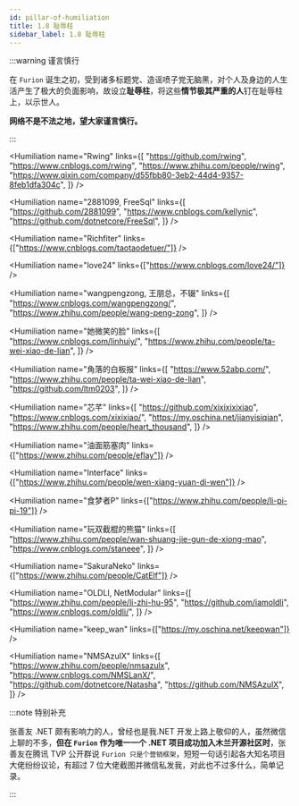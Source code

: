 ```yaml
---
id: pillar-of-humiliation
title: 1.8 耻辱柱
sidebar_label: 1.8 耻辱柱
---
```



:::warning 谨言慎行

在 `Furion` 诞生之初，受到诸多标题党、造谣喷子党无脑黑，对个人及身边的人生活产生了极大的负面影响，故设立**耻辱柱**，将这些**情节极其严重的人**钉在耻辱柱上，以示世人。

**网络不是不法之地，望大家谨言慎行。**

:::

<Humiliation
  name="Rwing"
  links={[
    "https://github.com/rwing",
    "https://www.cnblogs.com/rwing",
    "https://www.zhihu.com/people/rwing",
    "https://www.qixin.com/company/d55fbb80-3eb2-44d4-9357-8feb1dfa304c",
  ]}
/>

<Humiliation
  name="2881099, FreeSql"
  links={[
    "https://github.com/2881099",
    "https://www.cnblogs.com/kellynic",
    "https://github.com/dotnetcore/FreeSql",
  ]}
/>

<Humiliation
  name="Richfiter"
  links={["https://www.cnblogs.com/taotaodetuer/"]}
/>

<Humiliation name="love24" links={["https://www.cnblogs.com/love24/"]} />

<Humiliation
  name="wangpengzong, 王朋总，不辍"
  links={[
    "https://www.cnblogs.com/wangpengzong/",
    "https://www.zhihu.com/people/wang-peng-zong",
  ]}
/>

<Humiliation
  name="她微笑的脸"
  links={[
    "https://www.cnblogs.com/linhuiy/",
    "https://www.zhihu.com/people/ta-wei-xiao-de-lian",
  ]}
/>

<Humiliation
  name="角落的白板报"
  links={[
    "https://www.52abp.com/",
    "https://www.zhihu.com/people/ta-wei-xiao-de-lian",
    "https://github.com/ltm0203",
  ]}
/>

<Humiliation
  name="芯芊"
  links={[
    "https://github.com/xixixixixiao",
    "https://www.cnblogs.com/xixixiao/",
    "https://my.oschina.net/jianyisiqian",
    "https://www.zhihu.com/people/heart_thousand",
  ]}
/>

<Humiliation name="油面筋塞肉" links={["https://www.zhihu.com/people/eflay"]} />

<Humiliation
  name="Interface"
  links={["https://www.zhihu.com/people/wen-xiang-yuan-di-wen"]}
/>

<Humiliation
  name="食梦者P"
  links={["https://www.zhihu.com/people/li-pi-pi-19"]}
/>

<Humiliation
  name="玩双截棍的熊猫"
  links={[
    "https://www.zhihu.com/people/wan-shuang-jie-gun-de-xiong-mao",
    "https://www.cnblogs.com/staneee",
  ]}
/>

<Humiliation
  name="SakuraNeko"
  links={["https://www.zhihu.com/people/CatElf"]}
/>

<Humiliation
  name="OLDLI, NetModular"
  links={[
    "https://www.zhihu.com/people/li-zhi-hu-95",
    "https://github.com/iamoldli",
    "https://www.cnblogs.com/oldli/",
  ]}
/>

<Humiliation name="keep_wan" links={["https://my.oschina.net/keepwan"]} />

<Humiliation
  name="NMSAzulX"
  links={[
    "https://www.zhihu.com/people/nmsazulx",
    "https://www.cnblogs.com/NMSLanX/",
    "https://github.com/dotnetcore/Natasha",
    "https://github.com/NMSAzulX",
  ]}
/>

:::note 特别补充

张善友 .NET 颇有影响力的人，曾经也是我.NET 开发上路上敬仰的人，虽然微信上聊的不多，**但在 `Furion` 作为唯一一个 .NET 项目成功加入木兰开源社区时**，张善友在腾讯 TVP 公开群说 `Furion 只是个营销框架`，短短一句话引起各大知名项目大佬纷纷议论，有超过 7 位大佬截图并微信私发我，对此也不过多什么，简单记录。

:::